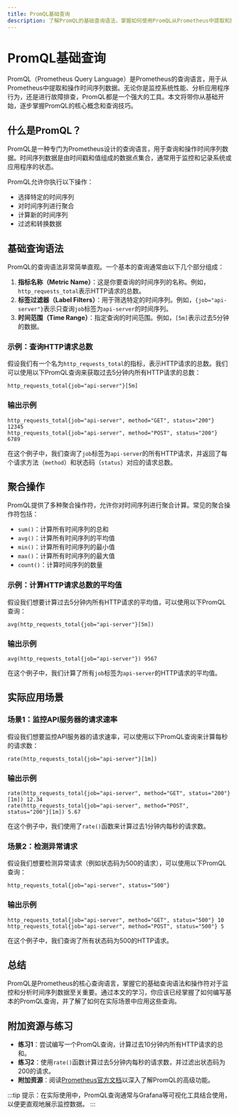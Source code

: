 ```yaml
---
title: PromQL基础查询
description: 了解PromQL的基础查询语法，掌握如何使用PromQL从Prometheus中提取和操作时间序列数据。
---
```


# PromQL基础查询

PromQL（Prometheus Query Language）是Prometheus的查询语言，用于从Prometheus中提取和操作时间序列数据。无论你是监控系统性能、分析应用程序行为，还是进行故障排查，PromQL都是一个强大的工具。本文将带你从基础开始，逐步掌握PromQL的核心概念和查询技巧。

## 什么是PromQL？

PromQL是一种专门为Prometheus设计的查询语言，用于查询和操作时间序列数据。时间序列数据是由时间戳和值组成的数据点集合，通常用于监控和记录系统或应用程序的状态。

PromQL允许你执行以下操作：
- 选择特定的时间序列
- 对时间序列进行聚合
- 计算新的时间序列
- 过滤和转换数据

## 基础查询语法

PromQL的查询语法非常简单直观。一个基本的查询通常由以下几个部分组成：

1. **指标名称（Metric Name）**：这是你要查询的时间序列的名称。例如，`http_requests_total`表示HTTP请求的总数。
2. **标签过滤器（Label Filters）**：用于筛选特定的时间序列。例如，`{job="api-server"}`表示只查询`job`标签为`api-server`的时间序列。
3. **时间范围（Time Range）**：指定查询的时间范围。例如，`[5m]`表示过去5分钟的数据。

### 示例：查询HTTP请求总数

假设我们有一个名为`http_requests_total`的指标，表示HTTP请求的总数。我们可以使用以下PromQL查询来获取过去5分钟内所有HTTP请求的总数：

```promql
http_requests_total{job="api-server"}[5m]
```

### 输出示例

```plaintext
http_requests_total{job="api-server", method="GET", status="200"} 12345
http_requests_total{job="api-server", method="POST", status="200"} 6789
```

在这个例子中，我们查询了`job`标签为`api-server`的所有HTTP请求，并返回了每个请求方法（`method`）和状态码（`status`）对应的请求总数。

## 聚合操作

PromQL提供了多种聚合操作符，允许你对时间序列进行聚合计算。常见的聚合操作符包括：

- `sum()`：计算所有时间序列的总和
- `avg()`：计算所有时间序列的平均值
- `min()`：计算所有时间序列的最小值
- `max()`：计算所有时间序列的最大值
- `count()`：计算时间序列的数量

### 示例：计算HTTP请求总数的平均值

假设我们想要计算过去5分钟内所有HTTP请求的平均值，可以使用以下PromQL查询：

```promql
avg(http_requests_total{job="api-server"}[5m])
```

### 输出示例

```plaintext
avg(http_requests_total{job="api-server"}) 9567
```

在这个例子中，我们计算了所有`job`标签为`api-server`的HTTP请求的平均值。

## 实际应用场景

### 场景1：监控API服务器的请求速率

假设我们想要监控API服务器的请求速率，可以使用以下PromQL查询来计算每秒的请求数：

```promql
rate(http_requests_total{job="api-server"}[1m])
```

### 输出示例

```plaintext
rate(http_requests_total{job="api-server", method="GET", status="200"}[1m]) 12.34
rate(http_requests_total{job="api-server", method="POST", status="200"}[1m]) 5.67
```

在这个例子中，我们使用了`rate()`函数来计算过去1分钟内每秒的请求数。

### 场景2：检测异常请求

假设我们想要检测异常请求（例如状态码为500的请求），可以使用以下PromQL查询：

```promql
http_requests_total{job="api-server", status="500"}
```

### 输出示例

```plaintext
http_requests_total{job="api-server", method="GET", status="500"} 10
http_requests_total{job="api-server", method="POST", status="500"} 5
```

在这个例子中，我们查询了所有状态码为500的HTTP请求。

## 总结

PromQL是Prometheus的核心查询语言，掌握它的基础查询语法和操作符对于监控和分析时间序列数据至关重要。通过本文的学习，你应该已经掌握了如何编写基本的PromQL查询，并了解了如何在实际场景中应用这些查询。

## 附加资源与练习

- **练习1**：尝试编写一个PromQL查询，计算过去10分钟内所有HTTP请求的总和。
- **练习2**：使用`rate()`函数计算过去5分钟内每秒的请求数，并过滤出状态码为200的请求。
- **附加资源**：阅读[Prometheus官方文档](https://prometheus.io/docs/prometheus/latest/querying/basics/)以深入了解PromQL的高级功能。

:::tip
提示：在实际使用中，PromQL查询通常与Grafana等可视化工具结合使用，以便更直观地展示监控数据。
:::